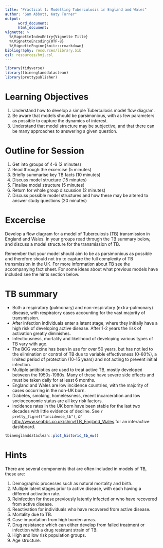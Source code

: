 ```yaml
---
title: "Practical 1: Modelling Tuberculosis in England and Wales"
author: "Sam Abbott, Katy Turner"
output: 
      word_document:
      html_document:
vignette: >
  %\VignetteIndexEntry{Vignette Title}
  %\VignetteEncoding{UTF-8}
  %\VignetteEngine{knitr::rmarkdown}
bibliography: resources/library.bib  
csl: resources/bmj.csl
---
```


```r
library(tidyverse)
library(tbinenglanddataclean)
library(prettypublisher)
```

# Learning Objectives

1. Understand how to develop a simple Tuberculosis model flow diagram.
1. Be aware that models should be parsimonious, with as few parameters as possible to capture the dynamics of interest.
1. Understand that model structure may be subjective, and that there can be many approaches to answering a given question.

# Outline for Session

1. Get into groups of 4-6 (2 minutes)
1. Read through the excercise (5 minutes)
1. Briefly summarise key TB facts (10 minutes)
1. Discuss model structure (15 minutes)
1. Finalise model structure (5 minutes) 
1. Return for whole group discussion (2 minutes)
1. Discuss possible model structures and how these may be altered to answer study questions (20 minutes)

# Excercise

Develop a flow diagram for a model of Tuberculosis (TB) transmission in England and Wales. In your groups read through the TB summary below, and discuss a model structure for the transmission of TB. 

Remember that your model should aim to be as parsimonious as possible and therefore should not try to capture the full complexity of TB transmission in the UK. For more information about TB see the accompanying fact sheet. For some ideas about what previous models have included see the hints section below. 


# TB summary

- Both a respiratory (pulmonary) and non-respiratory (extra-pulmonary) disease, with respiratory cases accounting for the vast majority of transmission.
- After infection individuals enter a latent stage, where they initially have a high risk of developing active disease. After 1-2 years the risk of activation greatly diminishes.
- Infectiousness, mortality and likelihood of developing various types of TB vary with age.
- The BCG vaccine has been in use for over 50 years, but  has not led to the elimination or control of TB due to variable effectiveness (0-80%), a limited period of protection (10-15 years) and not acting to prevent initial infection.
- Multiple antibiotics are used to treat active TB, mostly developed between the 1950s-1980s. Many of these have severe side effects and must be taken daily for at least 6 months.
- England and Wales are low incidence countries, with the majority of cases occurring in the non-UK born.
- Diabetes, smoking, homelessness, recent incarceration and low socioeconomic status are all key risk factors.
- Incidence rates in the UK born have been stable for the last two decades with little evidence of decline. See `r pretty_figref("incidence_tb")`, or [http://www.seabbs.co.uk/shiny/TB_England_Wales](http://www.seabbs.co.uk/shiny/TB_England_Wales) for an interactive dashboard.

```r
tbinenglanddataclean::plot_historic_tb_ew()
```

# Hints

There are several components that are often included in models of TB, these are:

1. Demographic processes such as natural mortality and birth.
1. Multiple latent stages prior to active disease, with each having a different activation rate.
1. Reinfection for those previously latently infected or who have recovered from active disease.
1. Reactivation for individuals who have recovered from active disease.
1. Mortality due to TB.
1. Case importation from high burden areas.
1. Drug resistance which can either develop from failed treatment or infection with a drug resistant strain of TB.
1. High and low risk population groups.
1. Age structure.

